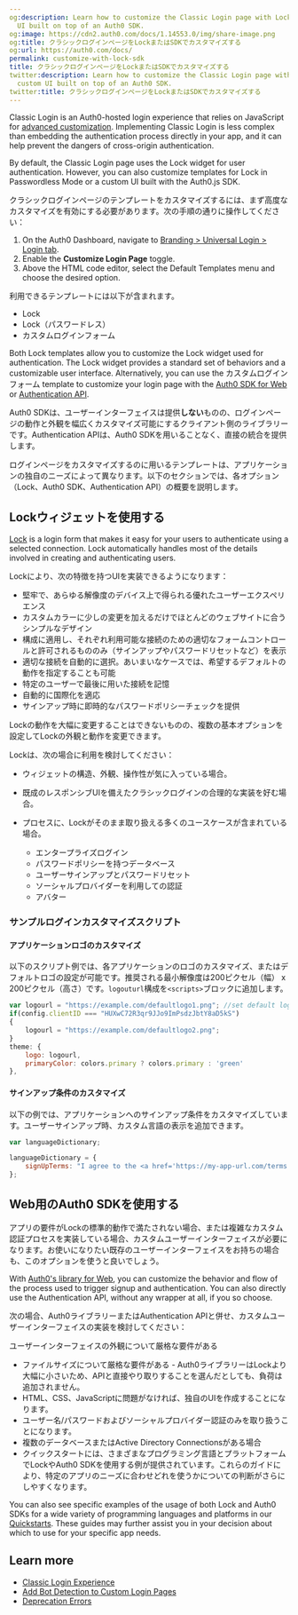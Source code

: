 ```yaml
---
og:description: Learn how to customize the Classic Login page with Lock or a custom
  UI built on top of an Auth0 SDK.
og:image: https://cdn2.auth0.com/docs/1.14553.0/img/share-image.png
og:title: クラシックログインページをLockまたはSDKでカスタマイズする
og:url: https://auth0.com/docs/
permalink: customize-with-lock-sdk
title: クラシックログインページをLockまたはSDKでカスタマイズする
twitter:description: Learn how to customize the Classic Login page with Lock or a
  custom UI built on top of an Auth0 SDK.
twitter:title: クラシックログインページをLockまたはSDKでカスタマイズする
---
```


Classic Login is an Auth0-hosted login experience that relies on JavaScript for [advanced customization](/docs/customize/login-pages/classic-login/customization-classic). Implementing Classic Login is less complex than embedding the authentication process directly in your app, and it can help prevent the dangers of cross-origin authentication.

By default, the Classic Login page uses the Lock widget for user authentication. However, you can also customize templates for Lock in <Tooltip tip="Passwordless: Form of authentication that does not rely on a password as the first factor." cta="View Glossary" href="/docs/glossary?term=Passwordless">Passwordless</Tooltip> Mode or a custom UI built with the Auth0.js SDK.

クラシックログインページのテンプレートをカスタマイズするには、まず高度なカスタマイズを有効にする必要があります。次の手順の通りに操作してください：

1. On the Auth0 Dashboard, navigate to [Branding > Universal Login > Login tab](https://manage.auth0.com/#/login_page).
2. Enable the **Customize Login Page** toggle.
3. Above the HTML code editor, select the Default Templates menu and choose the desired option.

利用できるテンプレートには以下が含まれます。

* Lock
* Lock（パスワードレス）
* カスタムログインフォーム

Both Lock templates allow you to customize the Lock widget used for authentication. The Lock widget provides a standard set of behaviors and a customizable user interface. Alternatively, you can use the カスタムログインフォーム template to customize your login page with the [Auth0 SDK for Web](/docs/libraries/auth0js) or [Authentication API](https://auth0.com/docs/api/authentication).

Auth0 SDKは、ユーザーインターフェイスは提供**しない**ものの、ログインページの動作と外観を幅広くカスタマイズ可能にするクライアント側のライブラリーです。Authentication APIは、Auth0 SDKを用いることなく、直接の統合を提供します。

ログインページをカスタマイズするのに用いるテンプレートは、アプリケーションの独自のニーズによって異なります。以下のセクションでは、各オプション（Lock、Auth0 SDK、Authentication API）の概要を説明します。

## Lockウィジェットを使用する

[Lock](/docs/libraries/lock) is a login form that makes it easy for your users to authenticate using a selected connection. Lock automatically handles most of the details involved in creating and authenticating users.

Lockにより、次の特徴を持つUIを実装できるようになります：

* 堅牢で、あらゆる解像度のデバイス上で得られる優れたユーザーエクスペリエンス
* カスタムカラーに少しの変更を加えるだけでほとんどのウェブサイトに合うシンプルなデザイン
* 構成に適用し、それぞれ利用可能な接続のための適切なフォームコントロールと許可されるもののみ（サインアップやパスワードリセットなど）を表示
* 適切な接続を自動的に選択。あいまいなケースでは、希望するデフォルトの動作を指定することも可能
* 特定のユーザーで最後に用いた接続を記憶
* 自動的に国際化を適応
* サインアップ時に即時的なパスワードポリシーチェックを提供

Lockの動作を大幅に変更することはできないものの、複数の基本オプションを設定してLockの外観と動作を変更できます。

Lockは、次の場合に利用を検討してください：

* ウィジェットの構造、外観、操作性が気に入っている場合。
* 既成のレスポンシブUIを備えたクラシックログインの合理的な実装を好む場合。
* プロセスに、Lockがそのまま取り扱える多くのユースケースが含まれている場合。

  + エンタープライズログイン
  + パスワードポリシーを持つデータベース
  + ユーザーサインアップとパスワードリセット
  + ソーシャルプロバイダーを利用しての認証
  + アバター

### サンプルログインカスタマイズスクリプト

#### アプリケーションロゴのカスタマイズ

以下のスクリプト例では、各アプリケーションのロゴのカスタマイズ、またはデフォルトロゴの設定が可能です。推奨される最小解像度は200ピクセル（幅） x 200ピクセル（高さ）です。`logouturl`構成を`<scripts>`ブロックに追加します。

```javascript lines
var logourl = "https://example.com/defaultlogo1.png"; //set default logo
if(config.clientID === "HUXwC72R3qr9JJo9ImPsdzJbtY8aD5kS")
{
    logourl = "https://example.com/defaultlogo2.png";
}
theme: {
    logo: logourl,
    primaryColor: colors.primary ? colors.primary : 'green'
},
```






#### サインアップ条件のカスタマイズ

以下の例では、アプリケーションへのサインアップ条件をカスタマイズしています。ユーザーサインアップ時、カスタム言語の表示を追加できます。

```javascript lines
var languageDictionary;

languageDictionary = {
    signUpTerms: "I agree to the <a href='https://my-app-url.com/terms' target='_blank'>terms of service</a> and <a href='https://my-app-url.com/privacy' target='_blank'>privacy policy</a>."
};
```






## Web用のAuth0 SDKを使用する

アプリの要件がLockの標準的動作で満たされない場合、または複雑なカスタム認証プロセスを実装している場合、カスタムユーザーインターフェイスが必要になります。お使いになりたい既存のユーザーインターフェイスをお持ちの場合も、このオプションを使うと良いでしょう。

With [Auth0's library for Web](/docs/libraries/auth0js), you can customize the behavior and flow of the process used to trigger signup and authentication. You can also directly use the Authentication API, without any wrapper at all, if you so choose.

次の場合、Auth0ライブラリーまたはAuthentication APIと併せ、カスタムユーザーインターフェイスの実装を検討してください：

ユーザーインターフェイスの外観について厳格な要件がある

* ファイルサイズについて厳格な要件がある - Auth0ライブラリーはLockより大幅に小さいため、APIと直接やり取りすることを選んだとしても、負荷は追加されません。
* HTML、CSS、JavaScriptに問題がなければ、独自のUIを作成することになります。
* ユーザー名/パスワードおよびソーシャルプロバイダー認証のみを取り扱うことになります。
* 複数のデータベースまたはActive Directory Connectionsがある場合
* クイックスタートには、さまざまなプログラミング言語とプラットフォームでLockやAuth0 SDKを使用する例が提供されています。これらのガイドにより、特定のアプリのニーズに合わせどれを使うかについての判断がさらにしやすくなります。

You can also see specific examples of the usage of both Lock and Auth0 SDKs for a wide variety of programming languages and platforms in our [Quickstarts](/docs/quickstart). These guides may further assist you in your decision about which to use for your specific app needs.

## Learn more

* [Classic Login Experience](/docs/authenticate/login/auth0-universal-login/universal-login-vs-classic-login/classic-experience)
* [Add Bot Detection to Custom Login Pages](/docs/secure/attack-protection/bot-detection/bot-detection-custom-login-pages)
* [Deprecation Errors](/docs/troubleshoot/basic-issues/check-deprecation-errors)